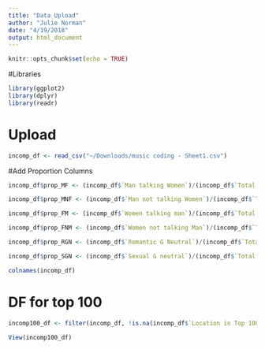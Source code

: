 ```yaml
---
title: "Data Upload"
author: "Julie Norman"
date: "4/19/2018"
output: html_document
---
```


```r
knitr::opts_chunk$set(echo = TRUE)
```

#Libraries
```r
library(ggplot2)
library(dplyr)
library(readr)
```

# Upload
```r
incomp_df <- read_csv("~/Downloads/music coding - Sheet1.csv")

```

#Add Proportion Columns
```r
incomp_df$prop_MF <- (incomp_df$`Man talking Women`)/(incomp_df$`Total Number of Lines`)

incomp_df$prop_MNF <- (incomp_df$`Man not talking Women`)/(incomp_df$`Total Number of Lines`)

incomp_df$prop_FM <- (incomp_df$`Women talking man`)/(incomp_df$`Total Number of Lines`)

incomp_df$prop_FNM <- (incomp_df$`Women not talking Man`)/(incomp_df$`Total Number of Lines`)

incomp_df$prop_RGN <- (incomp_df$`Romantic G Neutral`)/(incomp_df$`Total Number of Lines`)

incomp_df$prop_SGN <- (incomp_df$`Sexual G neutral`)/(incomp_df$`Total Number of Lines`)

colnames(incomp_df)

```


# DF for top 100 
```r
incomp100_df <- filter(incomp_df, !is.na(incomp_df$`Location in Top 100`))

View(incomp100_df)
```







